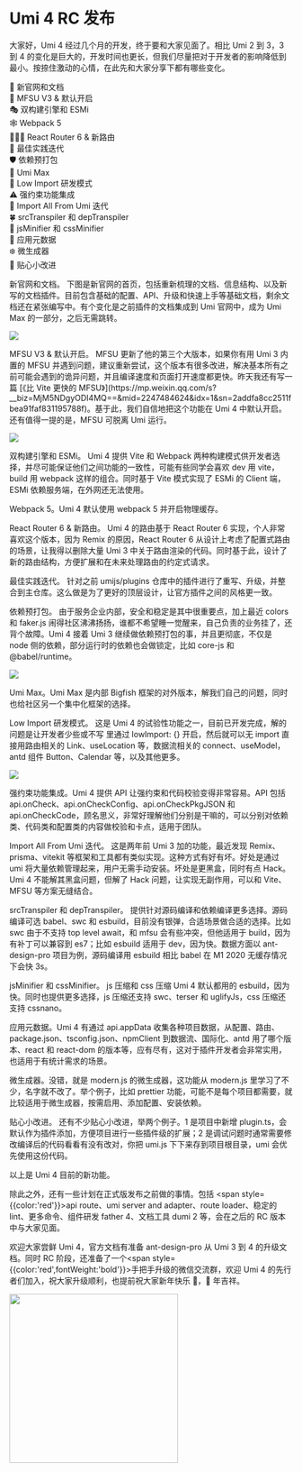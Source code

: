 # Umi 4 RC 发布

大家好，Umi 4 经过几个月的开发，终于要和大家见面了。相比 Umi 2 到 3，3 到 4 的变化是巨大的，开发时间也更长，但我们尽量把对于开发者的影响降低到最小。按捺住激动的心情，在此先和大家分享下都有哪些变化。


🎉 新官网和文档<br />
🚀 MFSU V3 & 默认开启<br />
🎭 双构建引擎和 ESMi<br />
🕸 Webpack 5<br />
⛹🏾‍♂️ React Router 6 & 新路由<br />
🐹 最佳实践迭代<br />
🛡️ 依赖预打包<br />
🤺 Umi Max<br />
🐛 Low Import 研发模式<br />
⚠️ 强约束功能集成<br />
🎈 Import All From Umi 迭代<br />
🍀 srcTranspiler 和 depTranspiler<br />
🌼 jsMinifier 和 cssMinifier<br />
🌸 应用元数据<br />
❄️ 微生成器<br />
🧪 贴心小改进<br />

<p>
  <span style={{ color: 'red', fontWeight: 'bold' }}>新官网和文档。</span>
  下图是新官网的首页，包括重新梳理的文档、信息结构、以及新写的文档插件。目前包含基础的配置、API、升级和快速上手等基础文档，剩余文档还在紧张编写中。有个变化是之前插件的文档集成到
  Umi 官网中，成为 Umi Max 的一部分，之后无需跳转。
</p>

![](https://img.alicdn.com/imgextra/i1/O1CN014dDq4L1Zc3guRwcse_!!6000000003214-2-tps-1600-941.png)

<p>
  <span style={{ color: 'red', fontWeight: 'bold' }}>MFSU V3 & 默认开启。</span>
  MFSU 更新了他的第三个大版本，如果你有用 Umi 3 内置的 MFSU
  并遇到问题，建议重新尝试，这个版本有很多改进，解决基本所有之前可能会遇到的诡异问题，并且编译速度和页面打开速度都更快。昨天我还有写一篇 [《比 Vite 更快的 MFSU》](https://mp.weixin.qq.com/s?__biz=MjM5NDgyODI4MQ==&mid=2247484624&idx=1&sn=2addfa8cc2511fbea91faf831195788f)。基于此，我们自信地把这个功能在 Umi 4 中默认开启。还有值得一提的是，MFSU
  可脱离 Umi 运行。
</p>

![](https://img.alicdn.com/imgextra/i2/O1CN01Znj8HD1mCwz72voXv_!!6000000004919-2-tps-1600-807.png)

<p>
  <span style={{ color: 'red', fontWeight: 'bold' }}>双构建引擎和 ESMi。</span>
  Umi 4 提供 Vite 和 Webpack
  两种构建模式供开发者选择，并尽可能保证他们之间功能的一致性，可能有些同学会喜欢
  dev 用 vite，build 用 webpack 这样的组合。同时基于 Vite 模式实现了 ESMi 的
  Client 端，ESMi 依赖服务端，在外网还无法使用。
</p>

<p>
  <span style={{ color: 'red', fontWeight: 'bold' }}>Webpack 5。</span>Umi 4
  默认使用 webpack 5 并开启物理缓存。
</p>

<p>
  <span style={{ color: 'red', fontWeight: 'bold' }}>
    React Router 6 & 新路由。
  </span>
  Umi 4 的路由基于 React Router 6 实现，个人非常喜欢这个版本，因为 Remix
  的原因，React Router 6 从设计上考虑了配置式路由的场景，让我得以删除大量 Umi 3
  中关于路由渲染的代码。同时基于此，设计了新的路由结构，方便扩展和在未来处理路由的约定式请求。
</p>

<p>
  <span style={{ color: 'red', fontWeight: 'bold' }}>最佳实践迭代。</span>
  针对之前 umijs/plugins
  仓库中的插件进行了重写、升级，并整合到主仓库。这么做是为了更好的顶层设计，让官方插件之间的风格更一致。
</p>

<p>
  <span style={{ color: 'red', fontWeight: 'bold' }}>​​依赖预打包。</span>
  由于服务企业内部，安全和稳定是其中很重要点，加上最近 colors 和 faker.js
  闹得社区沸沸扬扬，谁都不希望睡一觉醒来，自己负责的业务挂了，还背个故障。Umi 4
  接着 Umi 3 继续做依赖预打包的事，并且更彻底，不仅是 node
  侧的依赖，部分运行时的依赖也会做锁定，比如 core-js 和 @babel/runtime。
</p>

![](https://img.alicdn.com/imgextra/i1/O1CN01h44iJg1T09DNuYOlm_!!6000000002319-2-tps-1600-758.png)

<p>
  <span style={{ color: 'red', fontWeight: 'bold' }}>Umi Max。</span>Umi Max
  是内部 Bigfish
  框架的对外版本，解我们自己的问题，同时也给社区另一个集中化框架的选择。
</p>

<p>
  <span style={{ color: 'red', fontWeight: 'bold' }}>
    Low Import 研发模式。
  </span>
  这是 Umi 4 的试验性功能之一，目前已开发完成，解的问题是让开发者少些或不写
  里通过 lowImport: {} 开启，然后就可以无 import 直接用路由相关的
  Link、useLocation 等，数据流相关的 connect、useModel，antd 组件
  Button、Calendar 等，以及其他更多。
</p>

![](https://img.alicdn.com/imgextra/i4/O1CN0142Vcpt25kMZqjmioe_!!6000000007564-2-tps-1600-631.png)

<p>
  <span style={{ color: 'red', fontWeight: 'bold' }}>强约束功能集成。</span>Umi
  4 提供 API 让强约束和代码校验变得非常容易。API 包括
  api.onCheck、api.onCheckConfig、api.onCheckPkgJSON 和
  api.onCheckCode，顾名思义，非常好理解他们分别是干嘛的，可以分别对依赖类、代码类和配置类的内容做校验和卡点，适用于团队。
</p>

<p>
  <span style={{ color: 'red', fontWeight: 'bold' }}>
    Import All From Umi 迭代。
  </span>
  这是两年前 Umi 3 加的功能，最近发现 Remix、prisma、vitekit
  等框架和工具都有类似实现。这种方式有好有坏。好处是通过 umi
  将大量依赖管理起来，用户无需手动安装。坏处是更黑盒，同时有点 Hack。Umi 4
  不能解其黑盒问题，但解了 Hack 问题，让实现无副作用，可以和 Vite、MFSU
  等方案无缝结合。
</p>

<p>
  <span style={{ color: 'red', fontWeight: 'bold' }}>
    srcTranspiler 和 depTranspiler。
  </span>
  提供针对源码编译和依赖编译更多选择。源码编译可选 babel、swc 和
  esbuild，目前没有银弹，合适场景做合适的选择。比如 swc 由于不支持 top level
  await，和 mfsu 会有些冲突，但他适用于 build，因为有补丁可以兼容到 es7；比如
  esbuild 适用于 dev，因为快。数据方面以 ant-design-pro 项目为例，源码编译用
  esbuild 相比 babel 在 M1 2020 无缓存情况下会快 3s。
</p>

<p>
  <span style={{ color: 'red', fontWeight: 'bold' }}>
    jsMinifier 和 cssMinifier。
  </span>
  js 压缩和 css 压缩 Umi 4 默认都用的 esbuild，因为快。同时也提供更多选择，js
  压缩还支持 swc、terser 和 uglifyJs，css 压缩还支持 cssnano。
</p>

<p>
  <span style={{ color: 'red', fontWeight: 'bold' }}>应用元数据。</span>Umi 4
  有通过 api.appData
  收集各种项目数据，从配置、路由、package.json、tsconfig.json、npmClient
  到数据流、国际化、antd 用了哪个版本、react 和 react-dom
  的版本等，应有尽有，这对于插件开发者会非常实用，也适用于有统计需求的场景。
</p>

<p>
  <span style={{ color: 'red', fontWeight: 'bold' }}>微生成器。</span>没错，就是
  modern.js 的微生成器，这功能从 modern.js
  里学习了不少，名字就不改了。举个例子，比如 prettier
  功能，可能不是每个项目都需要，就比较适用于微生成器，按需启用、添加配置、安装依赖。
</p>

<p>
  <span style={{ color: 'red', fontWeight: 'bold' }}>贴心小改进。</span>
  还有不少贴心小改进，举两个例子。1 是项目中新增
  plugin.ts，会默认作为插件添加，方便项目进行一些插件级的扩展；2
  是调试问题时通常需要修改编译后的代码看看有没有改对，你把 umi.js
  下下来存到项目根目录，umi 会优先使用这份代码。
</p>

以上是 Umi 4 目前的新功能。

除此之外，还有一些计划在正式版发布之前做的事情。包括 <span style={{color:'red'}}>api route、umi server and adapter、route loader、稳定的 lint、更多命令、组件研发 father 4、文档工具 dumi 2</span> 等，会在之后的 RC 版本中与大家见面。

欢迎大家尝鲜 Umi 4，官方文档有准备 ant-design-pro 从 Umi 3 到 4 的升级文档。同时 RC 阶段，还准备了一个<span style={{color:'red',fontWeight:'bold'}}>手把手升级的微信交流群</span>，欢迎 Umi 4 的先行者们加入，祝大家升级顺利，也提前祝大家新年快乐 🧨，🐯 年吉祥。

<p>
  <img
    src="https://img.alicdn.com/imgextra/i4/O1CN01QmMTeR1jd6l2cwHQh_!!6000000004570-0-tps-1170-1500.jpg"
    width="300"
  />
</p>

